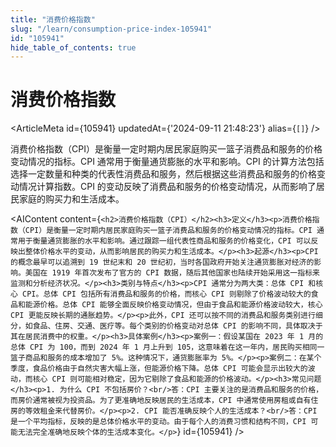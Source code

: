 ```yaml
---
title: "消费价格指数"
slug: "/learn/consumption-price-index-105941"
id: "105941"
hide_table_of_contents: true
---
```



# 消费价格指数

<ArticleMeta id={105941} updatedAt={'2024-09-11 21:48:23'} alias={`[]`} />
<div className='border-solid border-b border-t-0 my-4 border-[var(--ifm-color-gray-300)]' />

消费价格指数（CPI）是衡量一定时期内居民家庭购买一篮子消费品和服务的价格变动情况的指标。CPI 通常用于衡量通货膨胀的水平和影响。CPI 的计算方法包括选择一定数量和种类的代表性消费品和服务，然后根据这些消费品和服务的价格变动情况计算指数。CPI 的变动反映了消费品和服务的价格变动情况，从而影响了居民家庭的购买力和生活成本。

<AIContent content={`<h2>消费价格指数（CPI）</h2><h3>定义</h3><p>消费价格指数（CPI）是衡量一定时期内居民家庭购买一篮子消费品和服务的价格变动情况的指标。CPI 通常用于衡量通货膨胀的水平和影响。通过跟踪一组代表性商品和服务的价格变化，CPI 可以反映出整体价格水平的变动，从而影响居民的购买力和生活成本。</p><h3>起源</h3><p>CPI 的概念最早可以追溯到 19 世纪末和 20 世纪初，当时各国政府开始关注通货膨胀对经济的影响。美国在 1919 年首次发布了官方的 CPI 数据，随后其他国家也陆续开始采用这一指标来监测和分析经济状况。</p><h3>类别与特点</h3><p>CPI 通常分为两大类：总体 CPI 和核心 CPI。总体 CPI 包括所有消费品和服务的价格，而核心 CPI 则剔除了价格波动较大的食品和能源价格。总体 CPI 能够全面反映价格变动情况，但由于食品和能源价格波动较大，核心 CPI 更能反映长期的通胀趋势。</p><p>此外，CPI 还可以按不同的消费品和服务类别进行细分，如食品、住房、交通、医疗等。每个类别的价格变动对总体 CPI 的影响不同，具体取决于其在居民消费中的权重。</p><h3>具体案例</h3><p>案例一：假设某国在 2023 年 1 月的总体 CPI 为 100，而到 2024 年 1 月上升到 105，这意味着在这一年内，居民购买相同一篮子商品和服务的成本增加了 5%。这种情况下，通货膨胀率为 5%。</p><p>案例二：在某个季度，食品价格由于自然灾害大幅上涨，但能源价格下降。总体 CPI 可能会显示出较大的波动，而核心 CPI 则可能相对稳定，因为它剔除了食品和能源的价格波动。</p><h3>常见问题</h3><p>1. 为什么 CPI 不包括房价？<br/>答：CPI 主要关注的是消费品和服务的价格，而房价通常被视为投资品。为了更准确地反映居民的生活成本，CPI 中通常使用房租或自有住房的等效租金来代替房价。</p><p>2. CPI 能否准确反映个人的生活成本？<br/>答：CPI 是一个平均指标，反映的是总体价格水平的变动。由于每个人的消费习惯和结构不同，CPI 可能无法完全准确地反映个体的生活成本变化。</p>`} id={105941} />
